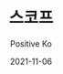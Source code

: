 ---
title: 스코프
author: Positive Ko
date: 2021-11-06
hero: ./images/scope.png
excerpt: 스코프란 무엇인가
slug: js-scope
---